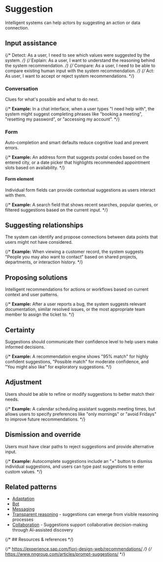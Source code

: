 
<Meta title="Patterns/Suggestion" />

# Suggestion

Intelligent systems can help actors by suggesting an action or data connection.

## Input assistance

{/* Detect: As a user, I need to see which values were suggested by the system. */}
{/* Explain: As a user, I want to understand the reasoning behind the system recommendation. */}
{/* Compare: As a user, I need to be able to compare existing human input with the system recommendation. */}
{/* Act: As user, I want to accept or reject system recommendations. */}

### Conversation

Clues for what's possible and what to do next.

{/* **Example:** In a chat interface, when a user types "I need help with", the system might suggest completing phrases like "booking a meeting", "resetting my password", or "accessing my account". */}

### Form

Auto-completion and smart defaults reduce cognitive load and prevent errors.

{/* **Example:** An address form that suggests postal codes based on the entered city, or a date picker that highlights recommended appointment slots based on availability. */}

#### Form element

Individual form fields can provide contextual suggestions as users interact with them.

{/* **Example:** A search field that shows recent searches, popular queries, or filtered suggestions based on the current input. */}

## Suggesting relationships

The system can identify and propose connections between data points that users might not have considered.

{/* **Example:** When viewing a customer record, the system suggests "People you may also want to contact" based on shared projects, departments, or interaction history. */}

## Proposing solutions

Intelligent recommendations for actions or workflows based on current context and user patterns.

{/* **Example:** After a user reports a bug, the system suggests relevant documentation, similar resolved issues, or the most appropriate team member to assign the ticket to. */}

## Certainty

Suggestions should communicate their confidence level to help users make informed decisions.

{/* **Example:** A recommendation engine shows "95% match" for highly confident suggestions, "Possible match" for moderate confidence, and "You might also like" for exploratory suggestions. */}

## Adjustment

Users should be able to refine or modify suggestions to better match their needs.

{/* **Example:** A calendar scheduling assistant suggests meeting times, but allows users to specify preferences like "only mornings" or "avoid Fridays" to improve future recommendations. */}

## Dismission and override

Users must have clear paths to reject suggestions and provide alternative input.

{/* **Example:** Autocomplete suggestions include an "×" button to dismiss individual suggestions, and users can type past suggestions to enter custom values. */}

## Related patterns

- [Adaptation](../?path=/docs/foundations-adaptation--docs)
- [Bot](../?path=/docs/patterns-bot--docs)
- [Messaging](../?path=/docs/compositions-messaging--docs)
- [Transparent reasoning](../?path=/docs/patterns-transparent-reasoning--docs) - suggestions can emerge from visible reasoning processes
- [Collaboration](../?path=/docs/patterns-interaction-collaboration--docs) - Suggestions support collaborative decision-making through AI-assisted discovery

{/* ## Resources & references */}

{/* https://experience.sap.com/fiori-design-web/recommendations/ */}
{/* https://www.nngroup.com/articles/prompt-suggestions/ */}